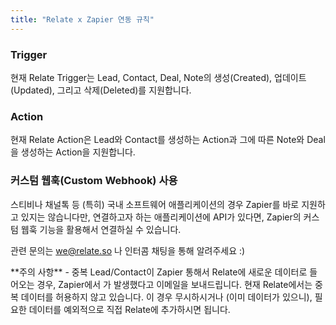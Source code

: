 ```yaml
---
title: "Relate x Zapier 연동 규칙"
---
```


### Trigger

현재 Relate Trigger는 Lead, Contact, Deal, Note의 생성(Created), 업데이트(Updated), 그리고 삭제(Deleted)를 지원합니다.

### Action

현재 Relate Action은 Lead와 Contact를 생성하는 Action과 그에 따른 Note와 Deal을 생성하는 Action을 지원합니다.

### 커스텀 웹훅(Custom Webhook) 사용

스티비나 채널톡 등 (특히) 국내 소프트웨어 애플리케이션의 경우 Zapier를 바로 지원하고 있지는 않습니다만, 연결하고자 하는 애플리케이션에 API가 있다면, Zapier의 커스텀 웹훅 기능을 활용해서 연결하실 수 있습니다.

관련 문의는 [we@relate.so](mailto:we@relate.so) 나 인터콤 채팅을 통해 알려주세요 :)

<Warning>
  **주의 사항** - 중복 Lead/Contact이 Zapier 통해서 Relate에 새로운 데이터로
  들어오는 경우, Zapier에서 가 발생했다고 이메일을 보내드립니다. 현재
  Relate에서는 중복 데이터를 허용하지 않고 있습니다. 이 경우 무시하시거나 (이미
  데이터가 있으니), 필요한 데이터를 예외적으로 직접 Relate에 추가하시면 됩니다.
</Warning>
